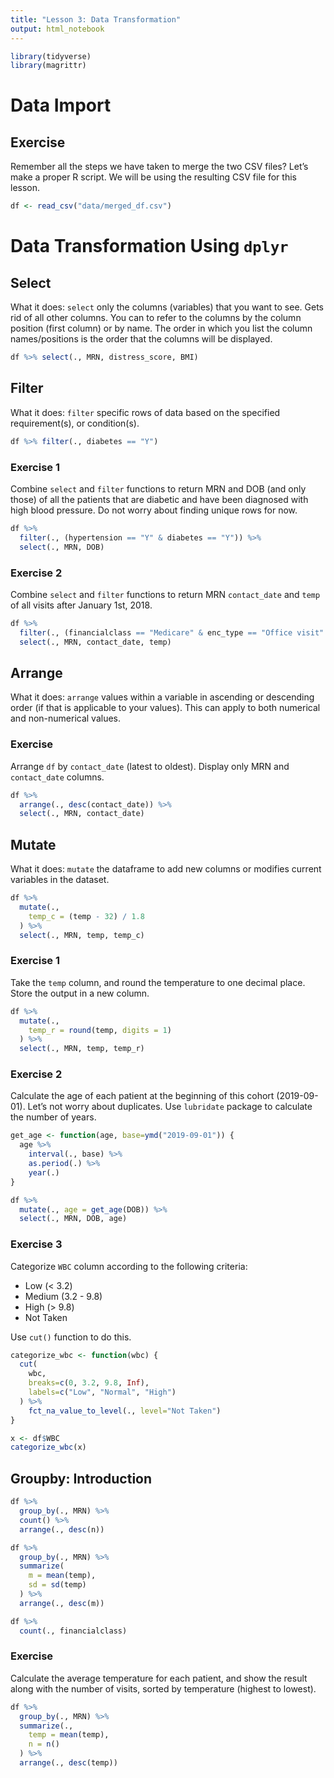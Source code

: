 ```yaml
---
title: "Lesson 3: Data Transformation"
output: html_notebook
---
```


```r
library(tidyverse)
library(magrittr)
```

# Data Import

## Exercise

Remember all the steps we have taken to merge the two CSV files? Let's make a proper R script. We will be using the resulting CSV file for this lesson.

```r
df <- read_csv("data/merged_df.csv")
```

# Data Transformation Using `dplyr`

## Select

What it does: `select` only the columns (variables) that you want to see. Gets rid of all other columns. You can to refer to the columns by the column position (first column) or by name. The order in which you list the column names/positions is the order that the columns will be displayed.

```r
df %>% select(., MRN, distress_score, BMI)
```

## Filter

What it does: `filter` specific rows of data based on the specified requirement(s), or condition(s).

```r
df %>% filter(., diabetes == "Y")
```

### Exercise 1

Combine `select` and `filter` functions to return MRN and DOB (and only those) of all the patients that are diabetic and have been diagnosed with high blood pressure. Do not worry about finding unique rows for now.

```r
df %>%
  filter(., (hypertension == "Y" & diabetes == "Y")) %>%
  select(., MRN, DOB)
```

### Exercise 2

Combine `select` and `filter` functions to return MRN `contact_date` and `temp` of all visits after January 1st, 2018.

```r
df %>%
  filter(., (financialclass == "Medicare" & enc_type == "Office visit" & contact_date > "2018-01-01")) %>%
  select(., MRN, contact_date, temp)
```

## Arrange

What it does: `arrange` values within a variable in ascending or descending order (if that is applicable to your values). This can apply to both numerical and non-numerical values.

### Exercise

Arrange `df` by `contact_date` (latest to oldest). Display only MRN and `contact_date` columns.

```r
df %>%
  arrange(., desc(contact_date)) %>%
  select(., MRN, contact_date)
```

## Mutate

What it does: `mutate` the dataframe to add new columns or modifies current variables in the dataset.

```r
df %>%
  mutate(.,
    temp_c = (temp - 32) / 1.8
  ) %>%
  select(., MRN, temp, temp_c)
```

### Exercise 1

Take the `temp` column, and round the temperature to one decimal place. Store the output in a new column.

```r
df %>%
  mutate(.,
    temp_r = round(temp, digits = 1)
  ) %>%
  select(., MRN, temp, temp_r)
```

### Exercise 2

Calculate the age of each patient at the beginning of this cohort (2019-09-01). Let's not worry about duplicates. Use `lubridate` package to calculate the number of years.

```r
get_age <- function(age, base=ymd("2019-09-01")) {
  age %>%
    interval(., base) %>%
    as.period(.) %>%
    year(.)
}

df %>%
  mutate(., age = get_age(DOB)) %>%
  select(., MRN, DOB, age)
```

### Exercise 3

Categorize `WBC` column according to the following criteria:

-   Low (\< 3.2)
-   Medium (3.2 - 9.8)
-   High (\> 9.8)
-   Not Taken

Use `cut()` function to do this.

```r
categorize_wbc <- function(wbc) {
  cut(
    wbc,
    breaks=c(0, 3.2, 9.8, Inf),
    labels=c("Low", "Normal", "High")
  ) %>%
    fct_na_value_to_level(., level="Not Taken")
}

x <- df$WBC
categorize_wbc(x)
```

## Groupby: Introduction

```r
df %>%
  group_by(., MRN) %>%
  count() %>%
  arrange(., desc(n))
```

```r
df %>%
  group_by(., MRN) %>%
  summarize(
    m = mean(temp),
    sd = sd(temp)
  ) %>%
  arrange(., desc(m))
```

```r
df %>%
  count(., financialclass)
```

### Exercise

Calculate the average temperature for each patient, and show the result along with the number of visits, sorted by temperature (highest to lowest).

```r
df %>%
  group_by(., MRN) %>%
  summarize(.,
    temp = mean(temp),
    n = n()
  ) %>%
  arrange(., desc(temp))
```
